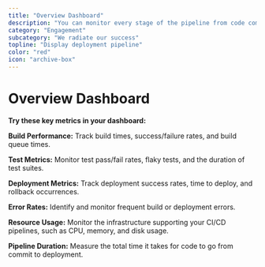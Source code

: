 ```yaml
---
title: "Overview Dashboard"
description: "You can monitor every stage of the pipeline from code commits to final deployments."
category: "Engagement"
subcategory: "We radiate our success"
topline: "Display deployment pipeline"
color: "red"
icon: "archive-box"
---
```



# Overview Dashboard

**Try these key metrics in your dashboard:**

**Build Performance:** Track build times, success/failure rates, and build queue times.

**Test Metrics:** Monitor test pass/fail rates, flaky tests, and the duration of test suites.

**Deployment Metrics:** Track deployment success rates, time to deploy, and rollback occurrences.

**Error Rates:** Identify and monitor frequent build or deployment errors.

**Resource Usage:** Monitor the infrastructure supporting your CI/CD pipelines, such as CPU, memory, and disk usage.

**Pipeline Duration:** Measure the total time it takes for code to go from commit to deployment.
